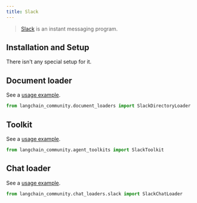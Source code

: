 ```yaml
---
title: Slack
---
```


>[Slack](https://slack.com/) is an instant messaging program.

## Installation and Setup

There isn't any special setup for it.


## Document loader

See a [usage example](/oss/integrations/document_loaders/slack).

```python
from langchain_community.document_loaders import SlackDirectoryLoader
```

## Toolkit

See a [usage example](/oss/integrations/tools/slack).

```python
from langchain_community.agent_toolkits import SlackToolkit
```

## Chat loader

See a [usage example](/oss/integrations/chat_loaders/slack).

```python
from langchain_community.chat_loaders.slack import SlackChatLoader
```
